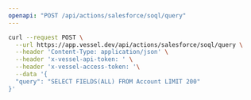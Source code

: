 ```yaml
---
openapi: "POST /api/actions/salesforce/soql/query"
---
```


<RequestExample>

```bash Request
curl --request POST \
  --url https://app.vessel.dev/api/actions/salesforce/soql/query \
  --header 'Content-Type: application/json' \
  --header 'x-vessel-api-token: ' \
  --header 'x-vessel-access-token: '\
  --data '{
  "query": "SELECT FIELDS(ALL) FROM Account LIMIT 200"
}'
```

</RequestExample>
